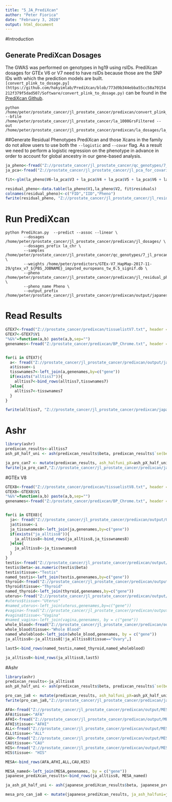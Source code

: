---
title: "5_JA_PrediXcan"
author: "Peter Fiorica"
date: "February 3, 2020"
output: html_document
---
#Introduction

## Generate PrediXcan Dosages
The GWAS was performed on genotypes in hg19 using rsIDs.  PrediXcan dosages for GTEx V6 or V7 need to have rsIDs because those are the SNP IDs with which the prediction models are built.  `[convert_plink_to_dosage.py](https://github.com/hakyimlab/PrediXcan/blob/773d9b344ebba55cc58a70154212f379f5dad507/Software/convert_plink_to_dosage.py)` can be found in the [PrediXcan Github](https://github.com/hakyimlab/PrediXcan).
```
python /home/peter/prostate_cancer/jl_prostate_cancer/predixcan/convert_plink_to_dosage.py --bfile /home/peter/prostate_cancer/jl_prostate_cancer/la_1000GrsFiltered --out /home/peter/prostate_cancer/jl_prostate_cancer/predixcan/la_dosages/la_chr
```

##Generate Residual Phenotypes
PrediXcan and those Xcans in the family do not allow users to use both the `--logistic` and `--covar` flag.  As a result we need to perform a logistic regression on the phenotype in advance in order to account for global ancestry in our gene-based analysis.

```{r}
ja_pheno<-fread("Z://prostate_cancer/jl_prostate_cancer/qc_genotypes/7_jl_procan_removed_hwe_outliers.fam", header = F)
ja_pca<-fread("Z://prostate_cancer/jl_prostate_cancer/jl_pca_for_covariates.eigenvec", header = F)

fit<-glm(la_pheno$V6~la_pca$V3 + la_pca$V4 + la_pca$V5 + la_pca$V6 + la_pca$V7 + la_pca$V8 + la_pca$V9 + la_pca$V10 + la_pca$V11 + la_pca$V12)

residual_pheno<-data.table(la_pheno$V1,la_pheno$V2, fit$residuals)
colnames(residual_pheno)<-c("FID","IID","Pheno")
fwrite(residual_pheno, "Z://prostate_cancer/jl_prostate_cancer/jl_residual_phenotypes.txt", col.names= T, row.names= F, sep = " ", quote = F)
```

# Run PrediXcan
```
python PrediXcan.py  --predict --assoc --linear \
        --dosages /home/peter/prostate_cancer/jl_prostate_cancer/predixcan/jl_dosages/ \
        --dosages_prefix la_chr \
        --samples /home/peter/prostate_cancer/jl_prostate_cancer/qc_genotypes/7_jl_procan_removed_hwe_outliers.fam \
        --weights /home/peter/predictors/GTEx-V7_HapMap-2017-11-29/gtex_v7_${PBS_JOBNAME}_imputed_europeans_tw_0.5_signif.db \
        --pheno /home/peter/prostate_cancer/jl_prostate_cancer/predixcan/jl_residual_phenotypes.txt \
        --pheno_name Pheno \
        --output_prefix /home/peter/prostate_cancer/jl_prostate_cancer/predixcan/output/japanese_american_${PBS_JOBNAME}
```

# Read Results
```{r}
GTEX7<-fread("Z://prostate_cancer/predixcan/tissuelistV7.txt", header = F)
GTEX7<-GTEX7$V1
"%&%"=function(a,b) paste(a,b,sep="")
genenames<-fread("Z:/prostate_cancer/predixcan/BP_Chrome.txt", header =T)


for(i in GTEX7){
  a<- fread("Z://prostate_cancer/jl_prostate_cancer/predixcan/output/japanese_american_"%&%i%&%"_association.txt", header = T)
  a$tissue<-i
  tisswnames7<-left_join(a,genenames,by=c("gene"))
  if(exists("alltiss7")){
    alltiss7<-bind_rows(alltiss7,tisswnames7)
  }else{
    alltiss7<-tisswnames7
  }
}

fwrite(alltiss7, "Z://prostate_cancer/jl_prostate_cancer/predixcan/japanese_american_gtexv7_results.txt", col.names = T, row.names=F, sep = "\t", quote = F)
```

# Ashr
```{r}
library(ashr)
predixcan_results<-alltiss7
ash_pX_half_uni <- ash(predixcan_results$beta, predixcan_results$`se(beta)`, mixcompdist = 'halfuniform', method='fdr')

ja_pro_can7 <- mutate(predixcan_results, ash_halfuni_pX=ash_pX_half_uni$result$lfdr)
fwrite(ja_pro_can7,"Z://prostate_cancer/jl_prostate_cancer/predixcan/japnese_american_gtex7_lfsr.txt", col.names=T, row.names=F, quote =F, sep = "\t")
```


#GTEx V8

```{r}
GTEX8<-fread("Z://prostate_cancer/predixcan/tissuelistV8.txt", header = F)
GTEX8<-GTEX8$V1
"%&%"=function(a,b) paste(a,b,sep="")
genenames<-fread("Z:/prostate_cancer/predixcan/BP_Chrome.txt", header =T)


for(i in GTEX8){
  ja<- fread("Z://prostate_cancer/jl_prostate_cancer/predixcan/output/GTExV8/japanese_american_"%&%i%&%"_association.txt", header = T)
  ja$tissue<-i
  ja_tisswnames8<-left_join(ja,genenames,by=c("gene"))
  if(exists("ja_alltiss8")){
    ja_alltiss8<-bind_rows(ja_alltiss8,ja_tisswnames8)
  }else{
    ja_alltiss8<-ja_tisswnames8
  }
}
testis<-fread("Z://prostate_cancer/jl_prostate_cancer/predixcan/output/GTExV8/japanese_american_Testis_association.txt", header = T)
testis$beta<-as.numeric(testis$beta)
testis$tissue<-"Testis"
named_testis<-left_join(testis,genenames,by=c("gene"))
thyroid<-fread("Z://prostate_cancer/jl_prostate_cancer/predixcan/output/GTExV8/japanese_american_Thyroid_association.txt", header = T)
thyroid$tissue<-"Thyroid"
named_thyroid<-left_join(thyroid,genenames,by=c("gene"))
uterus<-fread("Z://prostate_cancer/jl_prostate_cancer/predixcan/output/GTExV8/japanese_american_Uterus_association.txt", header = T)
#uterus$tissue<-"Uterus"
#named_uterus<-left_join(uterus,genenames,by=c("gene"))
#vagina<-fread("Z://prostate_cancer/jl_prostate_cancer/predixcan/output/GTExV8/japanese_american_Vagina_association.txt", header = T)
#vagina$tissue<-"Vagina"
#named_vagina<-left_join(vagina,genenames, by = c("gene"))
whole_blood<-fread("Z://prostate_cancer/jl_prostate_cancer/predixcan/output/GTExV8/japanese_american_Whole_Blood_association.txt", header = T)
whole_blood$tissue<-"Whole Blood"
named_wholeblood<-left_join(whole_blood,genenames, by = c("gene"))
ja_alltiss8<-ja_alltiss8[!ja_alltiss8$tissue=="Ovary",]

last5<-bind_rows(named_testis,named_thyroid,named_wholeblood)

ja_alltiss8<-bind_rows(ja_alltiss8,last5)
```

#Ashr
```{r}
library(ashr)
predixcan_results<-ja_alltiss8
ash_pX_half_uni <- ash(predixcan_results$beta, predixcan_results$`se(beta)`, mixcompdist = 'halfuniform', method='fdr')

pro_can_ja8 <- mutate(predixcan_results, ash_halfuni_pX=ash_pX_half_uni$result$lfdr)
fwrite(pro_can_ja8,"Z://prostate_cancer/jl_prostate_cancer/predixcan/japnese_american_gtex8_male_tissues_lfsr.txt", col.names=T, row.names=F, quote =F, sep = "\t")
```


```{r}
AFA<-fread("Z://prostate_cancer/jl_prostate_cancer/predixcan/output/MESA/japanese_american_AFA_association.txt", header = T)
AFA$tissue<-"AFA"
AFHI<-fread("Z://prostate_cancer/jl_prostate_cancer/predixcan/output/MESA/japanese_american_AFHI_association.txt", header = T)
AFHI$tissue<-"AFHI"
ALL<-fread("Z://prostate_cancer/jl_prostate_cancer/predixcan/output/MESA/japanese_american_ALL_association.txt", header = T)
ALL$tissue<-"ALL"
CAU<-fread("Z://prostate_cancer/jl_prostate_cancer/predixcan/output/MESA/japanese_american_CAU_association.txt", header = T)
CAU$tissue<-"CAU"
HIS<-fread("Z://prostate_cancer/jl_prostate_cancer/predixcan/output/MESA/japanese_american_HIS_association.txt", header = T)
HIS$tissue<- "HIS"

MESA<-bind_rows(AFA,AFHI,ALL,CAU,HIS)

```

```{r}
MESA_named<-left_join(MESA,genenames, by = c("gene"))
japanese_prediXcan_results<-bind_rows(ja_alltiss8, MESA_named)

ja_ash_pX_half_uni <- ash(japanese_prediXcan_results$beta, japanese_prediXcan_results$`se(beta)`, mixcompdist = 'halfuniform', method='fdr')

mesa_pro_can_ja8 <- mutate(japanese_prediXcan_results, ja_ash_halfuni=ja_ash_pX_half_uni$result$lfdr)


```